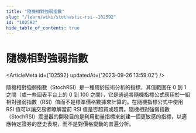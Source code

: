 ```yaml
---
title: "隨機相對強弱指數"
slug: "/learn/wiki/stochastic-rsi--102592"
id: "102592"
hide_table_of_contents: true
---
```



# 隨機相對強弱指數

<ArticleMeta id={102592} updatedAt={'2023-09-26 13:59:02'} />
<div className='border-solid border-b border-t-0 my-4 border-[var(--ifm-color-gray-300)]' />

隨機相對強弱指數（StochRSI）是一種用於技術分析的指標，其值範圍在 0 到 1 之間（或一些圖表平台上的 0 到 100 之間），它是通過將隨機指標公式應用於一組相對強弱指數（RSI）值而不是標準價格數據來計算的。在隨機指標公式中使用 RSI 值可以讓交易者瞭解當前 RSI 值是否超買或超賣。隨機相對強弱指數（StochRSI）震盪器的開發目的是利用動量指標來創建一個更敏感的指標，以適應特定證券的歷史表現，而不是對價格變動的普遍分析。
